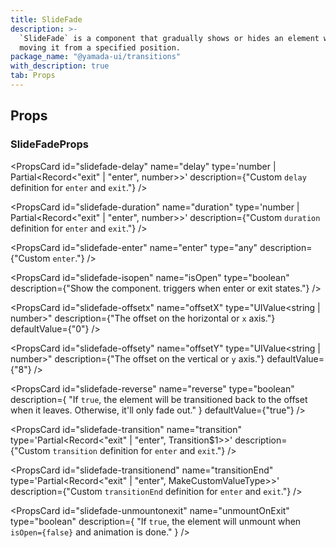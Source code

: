 ```yaml
---
title: SlideFade
description: >-
  `SlideFade` is a component that gradually shows or hides an element while
  moving it from a specified position.
package_name: "@yamada-ui/transitions"
with_description: true
tab: Props
---
```


## Props

### SlideFadeProps

<PropsCard id="slidefade-about" name="about" type="string" />

<PropsCard id="slidefade-accesskey" name="accessKey" type="string" />

<PropsCard
  id="slidefade-aria-activedescendant"
  name="aria-activedescendant"
  type="string"
/>

<PropsCard id="slidefade-aria-atomic" name="aria-atomic" type="Booleanish" />

<PropsCard
  id="slidefade-aria-autocomplete"
  name="aria-autocomplete"
  type='"list" | "none" | "inline" | "both"'
/>

<PropsCard
  id="slidefade-aria-braillelabel"
  name="aria-braillelabel"
  type="string"
/>

<PropsCard
  id="slidefade-aria-brailleroledescription"
  name="aria-brailleroledescription"
  type="string"
/>

<PropsCard id="slidefade-aria-busy" name="aria-busy" type="Booleanish" />

<PropsCard
  id="slidefade-aria-checked"
  name="aria-checked"
  type='boolean | "true" | "false" | "mixed"'
/>

<PropsCard id="slidefade-aria-colcount" name="aria-colcount" type="number" />

<PropsCard id="slidefade-aria-colindex" name="aria-colindex" type="number" />

<PropsCard
  id="slidefade-aria-colindextext"
  name="aria-colindextext"
  type="string"
/>

<PropsCard id="slidefade-aria-colspan" name="aria-colspan" type="number" />

<PropsCard id="slidefade-aria-controls" name="aria-controls" type="string" />

<PropsCard
  id="slidefade-aria-current"
  name="aria-current"
  type='type ONLY_FOR_FORMAT =
  | boolean
  | "time"
  | "true"
  | "false"
  | "step"
  | "page"
  | "location"
  | "date"'
/>

<PropsCard
  id="slidefade-aria-describedby"
  name="aria-describedby"
  type="string"
/>

<PropsCard
  id="slidefade-aria-description"
  name="aria-description"
  type="string"
/>

<PropsCard id="slidefade-aria-details" name="aria-details" type="string" />

<PropsCard
  id="slidefade-aria-disabled"
  name="aria-disabled"
  type="Booleanish"
/>

<PropsCard
  id="slidefade-aria-dropeffect"
  name="aria-dropeffect"
  type='"link" | "none" | "copy" | "move" | "execute" | "popup"'
/>

<PropsCard
  id="slidefade-aria-errormessage"
  name="aria-errormessage"
  type="string"
/>

<PropsCard
  id="slidefade-aria-expanded"
  name="aria-expanded"
  type="Booleanish"
/>

<PropsCard id="slidefade-aria-flowto" name="aria-flowto" type="string" />

<PropsCard id="slidefade-aria-grabbed" name="aria-grabbed" type="Booleanish" />

<PropsCard
  id="slidefade-aria-haspopup"
  name="aria-haspopup"
  type='type ONLY_FOR_FORMAT =
  | boolean
  | "dialog"
  | "menu"
  | "true"
  | "false"
  | "grid"
  | "listbox"
  | "tree"'
/>

<PropsCard id="slidefade-aria-hidden" name="aria-hidden" type="Booleanish" />

<PropsCard
  id="slidefade-aria-invalid"
  name="aria-invalid"
  type='boolean | "true" | "false" | "grammar" | "spelling"'
/>

<PropsCard
  id="slidefade-aria-keyshortcuts"
  name="aria-keyshortcuts"
  type="string"
/>

<PropsCard id="slidefade-aria-label" name="aria-label" type="string" />

<PropsCard
  id="slidefade-aria-labelledby"
  name="aria-labelledby"
  type="string"
/>

<PropsCard id="slidefade-aria-level" name="aria-level" type="number" />

<PropsCard
  id="slidefade-aria-live"
  name="aria-live"
  type='"off" | "assertive" | "polite"'
/>

<PropsCard id="slidefade-aria-modal" name="aria-modal" type="Booleanish" />

<PropsCard
  id="slidefade-aria-multiline"
  name="aria-multiline"
  type="Booleanish"
/>

<PropsCard
  id="slidefade-aria-multiselectable"
  name="aria-multiselectable"
  type="Booleanish"
/>

<PropsCard
  id="slidefade-aria-orientation"
  name="aria-orientation"
  type='"horizontal" | "vertical"'
/>

<PropsCard id="slidefade-aria-owns" name="aria-owns" type="string" />

<PropsCard
  id="slidefade-aria-placeholder"
  name="aria-placeholder"
  type="string"
/>

<PropsCard id="slidefade-aria-posinset" name="aria-posinset" type="number" />

<PropsCard
  id="slidefade-aria-pressed"
  name="aria-pressed"
  type='boolean | "true" | "false" | "mixed"'
/>

<PropsCard
  id="slidefade-aria-readonly"
  name="aria-readonly"
  type="Booleanish"
/>

<PropsCard
  id="slidefade-aria-relevant"
  name="aria-relevant"
  type='type ONLY_FOR_FORMAT =
  | "text"
  | "all"
  | "additions"
  | "additions removals"
  | "additions text"
  | "removals"
  | "removals additions"
  | "removals text"
  | "text additions"
  | "text removals"'
/>

<PropsCard
  id="slidefade-aria-required"
  name="aria-required"
  type="Booleanish"
/>

<PropsCard
  id="slidefade-aria-roledescription"
  name="aria-roledescription"
  type="string"
/>

<PropsCard id="slidefade-aria-rowcount" name="aria-rowcount" type="number" />

<PropsCard id="slidefade-aria-rowindex" name="aria-rowindex" type="number" />

<PropsCard
  id="slidefade-aria-rowindextext"
  name="aria-rowindextext"
  type="string"
/>

<PropsCard id="slidefade-aria-rowspan" name="aria-rowspan" type="number" />

<PropsCard
  id="slidefade-aria-selected"
  name="aria-selected"
  type="Booleanish"
/>

<PropsCard id="slidefade-aria-setsize" name="aria-setsize" type="number" />

<PropsCard
  id="slidefade-aria-sort"
  name="aria-sort"
  type='"none" | "ascending" | "descending" | "other"'
/>

<PropsCard id="slidefade-aria-valuemax" name="aria-valuemax" type="number" />

<PropsCard id="slidefade-aria-valuemin" name="aria-valuemin" type="number" />

<PropsCard id="slidefade-aria-valuenow" name="aria-valuenow" type="number" />

<PropsCard id="slidefade-aria-valuetext" name="aria-valuetext" type="string" />

<PropsCard
  id="slidefade-as"
  name="as"
  type='"symbol" | "object" | "a" | "abbr" | "address" | "area" | "article" | "aside" | "audio" | "b" | "base" | "bdi" | "bdo" | "big" | "blockquote" | "body" | "br" | "button" | "canvas" | ... 149 more ... | "view"'
/>

<PropsCard id="slidefade-autocapitalize" name="autoCapitalize" type="string" />

<PropsCard id="slidefade-autocorrect" name="autoCorrect" type="string" />

<PropsCard id="slidefade-autofocus" name="autoFocus" type="boolean" />

<PropsCard id="slidefade-autosave" name="autoSave" type="string" />

<PropsCard id="slidefade-classname" name="className" type="string" />

<PropsCard id="slidefade-content" name="content" type="string" />

<PropsCard
  id="slidefade-contenteditable"
  name="contentEditable"
  type='"inherit" | Booleanish | "plaintext-only"'
/>

<PropsCard id="slidefade-contextmenu" name="contextMenu" type="string" />

<PropsCard
  id="slidefade-dangerouslysetinnerhtml"
  name="dangerouslySetInnerHTML"
  type="{ __html: string | TrustedHTML }"
/>

<PropsCard id="slidefade-datatype" name="datatype" type="string" />

<PropsCard id="slidefade-defaultchecked" name="defaultChecked" type="boolean" />

<PropsCard
  id="slidefade-defaultvalue"
  name="defaultValue"
  type="string | number | readonly string[]"
/>

<PropsCard
  id="slidefade-delay"
  name="delay"
  type='number | Partial<Record<"exit" | "enter", number>>'
  description={"Custom `delay` definition for `enter` and `exit`."}
/>

<PropsCard id="slidefade-dir" name="dir" type="string" />

<PropsCard id="slidefade-draggable" name="draggable" type="Booleanish" />

<PropsCard
  id="slidefade-duration"
  name="duration"
  type='number | Partial<Record<"exit" | "enter", number>>'
  description={"Custom `duration` definition for `enter` and `exit`."}
/>

<PropsCard
  id="slidefade-enter"
  name="enter"
  type="any"
  description={"Custom `enter`."}
/>

<PropsCard id="slidefade-hidden" name="hidden" type="boolean" />

<PropsCard id="slidefade-id" name="id" type="string" />

<PropsCard id="slidefade-inlist" name="inlist" type="any" />

<PropsCard
  id="slidefade-inputmode"
  name="inputMode"
  type='type ONLY_FOR_FORMAT =
  | "search"
  | "text"
  | "none"
  | "tel"
  | "url"
  | "email"
  | "numeric"
  | "decimal"'
/>

<PropsCard id="slidefade-is" name="is" type="string" />

<PropsCard
  id="slidefade-isopen"
  name="isOpen"
  type="boolean"
  description={"Show the component. triggers when enter or exit states."}
/>

<PropsCard id="slidefade-itemid" name="itemID" type="string" />

<PropsCard id="slidefade-itemprop" name="itemProp" type="string" />

<PropsCard id="slidefade-itemref" name="itemRef" type="string" />

<PropsCard id="slidefade-itemscope" name="itemScope" type="boolean" />

<PropsCard id="slidefade-itemtype" name="itemType" type="string" />

<PropsCard id="slidefade-lang" name="lang" type="string" />

<PropsCard id="slidefade-nonce" name="nonce" type="string" />

<PropsCard
  id="slidefade-offsetx"
  name="offsetX"
  type="UIValue<string | number>"
  description={"The offset on the horizontal or `x` axis."}
  defaultValue={"0"}
/>

<PropsCard
  id="slidefade-offsety"
  name="offsetY"
  type="UIValue<string | number>"
  description={"The offset on the vertical or `y` axis."}
  defaultValue={"8"}
/>

<PropsCard
  id="slidefade-onabort"
  name="onAbort"
  type="ReactEventHandler<HTMLDivElement>"
/>

<PropsCard
  id="slidefade-onabortcapture"
  name="onAbortCapture"
  type="ReactEventHandler<HTMLDivElement>"
/>

<PropsCard
  id="slidefade-onanimationend"
  name="onAnimationEnd"
  type="AnimationEventHandler<HTMLDivElement>"
/>

<PropsCard
  id="slidefade-onanimationendcapture"
  name="onAnimationEndCapture"
  type="AnimationEventHandler<HTMLDivElement>"
/>

<PropsCard
  id="slidefade-onanimationiteration"
  name="onAnimationIteration"
  type="AnimationEventHandler<HTMLDivElement>"
/>

<PropsCard
  id="slidefade-onanimationiterationcapture"
  name="onAnimationIterationCapture"
  type="AnimationEventHandler<HTMLDivElement>"
/>

<PropsCard
  id="slidefade-onanimationstartcapture"
  name="onAnimationStartCapture"
  type="AnimationEventHandler<HTMLDivElement>"
/>

<PropsCard
  id="slidefade-onauxclick"
  name="onAuxClick"
  type="MouseEventHandler<HTMLDivElement>"
/>

<PropsCard
  id="slidefade-onauxclickcapture"
  name="onAuxClickCapture"
  type="MouseEventHandler<HTMLDivElement>"
/>

<PropsCard
  id="slidefade-onbeforeinput"
  name="onBeforeInput"
  type="FormEventHandler<HTMLDivElement>"
/>

<PropsCard
  id="slidefade-onbeforeinputcapture"
  name="onBeforeInputCapture"
  type="FormEventHandler<HTMLDivElement>"
/>

<PropsCard
  id="slidefade-onblur"
  name="onBlur"
  type="FocusEventHandler<HTMLDivElement>"
/>

<PropsCard
  id="slidefade-onblurcapture"
  name="onBlurCapture"
  type="FocusEventHandler<HTMLDivElement>"
/>

<PropsCard
  id="slidefade-oncanplay"
  name="onCanPlay"
  type="ReactEventHandler<HTMLDivElement>"
/>

<PropsCard
  id="slidefade-oncanplaycapture"
  name="onCanPlayCapture"
  type="ReactEventHandler<HTMLDivElement>"
/>

<PropsCard
  id="slidefade-oncanplaythrough"
  name="onCanPlayThrough"
  type="ReactEventHandler<HTMLDivElement>"
/>

<PropsCard
  id="slidefade-oncanplaythroughcapture"
  name="onCanPlayThroughCapture"
  type="ReactEventHandler<HTMLDivElement>"
/>

<PropsCard
  id="slidefade-onchange"
  name="onChange"
  type="FormEventHandler<HTMLDivElement>"
/>

<PropsCard
  id="slidefade-onchangecapture"
  name="onChangeCapture"
  type="FormEventHandler<HTMLDivElement>"
/>

<PropsCard
  id="slidefade-onclick"
  name="onClick"
  type="MouseEventHandler<HTMLDivElement>"
/>

<PropsCard
  id="slidefade-onclickcapture"
  name="onClickCapture"
  type="MouseEventHandler<HTMLDivElement>"
/>

<PropsCard
  id="slidefade-oncompositionend"
  name="onCompositionEnd"
  type="CompositionEventHandler<HTMLDivElement>"
/>

<PropsCard
  id="slidefade-oncompositionendcapture"
  name="onCompositionEndCapture"
  type="CompositionEventHandler<HTMLDivElement>"
/>

<PropsCard
  id="slidefade-oncompositionstart"
  name="onCompositionStart"
  type="CompositionEventHandler<HTMLDivElement>"
/>

<PropsCard
  id="slidefade-oncompositionstartcapture"
  name="onCompositionStartCapture"
  type="CompositionEventHandler<HTMLDivElement>"
/>

<PropsCard
  id="slidefade-oncompositionupdate"
  name="onCompositionUpdate"
  type="CompositionEventHandler<HTMLDivElement>"
/>

<PropsCard
  id="slidefade-oncompositionupdatecapture"
  name="onCompositionUpdateCapture"
  type="CompositionEventHandler<HTMLDivElement>"
/>

<PropsCard
  id="slidefade-oncontextmenu"
  name="onContextMenu"
  type="MouseEventHandler<HTMLDivElement>"
/>

<PropsCard
  id="slidefade-oncontextmenucapture"
  name="onContextMenuCapture"
  type="MouseEventHandler<HTMLDivElement>"
/>

<PropsCard
  id="slidefade-oncopy"
  name="onCopy"
  type="ClipboardEventHandler<HTMLDivElement>"
/>

<PropsCard
  id="slidefade-oncopycapture"
  name="onCopyCapture"
  type="ClipboardEventHandler<HTMLDivElement>"
/>

<PropsCard
  id="slidefade-oncut"
  name="onCut"
  type="ClipboardEventHandler<HTMLDivElement>"
/>

<PropsCard
  id="slidefade-oncutcapture"
  name="onCutCapture"
  type="ClipboardEventHandler<HTMLDivElement>"
/>

<PropsCard
  id="slidefade-ondoubleclick"
  name="onDoubleClick"
  type="MouseEventHandler<HTMLDivElement>"
/>

<PropsCard
  id="slidefade-ondoubleclickcapture"
  name="onDoubleClickCapture"
  type="MouseEventHandler<HTMLDivElement>"
/>

<PropsCard
  id="slidefade-ondragcapture"
  name="onDragCapture"
  type="DragEventHandler<HTMLDivElement>"
/>

<PropsCard
  id="slidefade-ondragendcapture"
  name="onDragEndCapture"
  type="DragEventHandler<HTMLDivElement>"
/>

<PropsCard
  id="slidefade-ondragenter"
  name="onDragEnter"
  type="DragEventHandler<HTMLDivElement>"
/>

<PropsCard
  id="slidefade-ondragentercapture"
  name="onDragEnterCapture"
  type="DragEventHandler<HTMLDivElement>"
/>

<PropsCard
  id="slidefade-ondragexit"
  name="onDragExit"
  type="DragEventHandler<HTMLDivElement>"
/>

<PropsCard
  id="slidefade-ondragexitcapture"
  name="onDragExitCapture"
  type="DragEventHandler<HTMLDivElement>"
/>

<PropsCard
  id="slidefade-ondragleave"
  name="onDragLeave"
  type="DragEventHandler<HTMLDivElement>"
/>

<PropsCard
  id="slidefade-ondragleavecapture"
  name="onDragLeaveCapture"
  type="DragEventHandler<HTMLDivElement>"
/>

<PropsCard
  id="slidefade-ondragover"
  name="onDragOver"
  type="DragEventHandler<HTMLDivElement>"
/>

<PropsCard
  id="slidefade-ondragovercapture"
  name="onDragOverCapture"
  type="DragEventHandler<HTMLDivElement>"
/>

<PropsCard
  id="slidefade-ondragstartcapture"
  name="onDragStartCapture"
  type="DragEventHandler<HTMLDivElement>"
/>

<PropsCard
  id="slidefade-ondrop"
  name="onDrop"
  type="DragEventHandler<HTMLDivElement>"
/>

<PropsCard
  id="slidefade-ondropcapture"
  name="onDropCapture"
  type="DragEventHandler<HTMLDivElement>"
/>

<PropsCard
  id="slidefade-ondurationchange"
  name="onDurationChange"
  type="ReactEventHandler<HTMLDivElement>"
/>

<PropsCard
  id="slidefade-ondurationchangecapture"
  name="onDurationChangeCapture"
  type="ReactEventHandler<HTMLDivElement>"
/>

<PropsCard
  id="slidefade-onemptied"
  name="onEmptied"
  type="ReactEventHandler<HTMLDivElement>"
/>

<PropsCard
  id="slidefade-onemptiedcapture"
  name="onEmptiedCapture"
  type="ReactEventHandler<HTMLDivElement>"
/>

<PropsCard
  id="slidefade-onencrypted"
  name="onEncrypted"
  type="ReactEventHandler<HTMLDivElement>"
/>

<PropsCard
  id="slidefade-onencryptedcapture"
  name="onEncryptedCapture"
  type="ReactEventHandler<HTMLDivElement>"
/>

<PropsCard
  id="slidefade-onended"
  name="onEnded"
  type="ReactEventHandler<HTMLDivElement>"
/>

<PropsCard
  id="slidefade-onendedcapture"
  name="onEndedCapture"
  type="ReactEventHandler<HTMLDivElement>"
/>

<PropsCard
  id="slidefade-onerror"
  name="onError"
  type="ReactEventHandler<HTMLDivElement>"
/>

<PropsCard
  id="slidefade-onerrorcapture"
  name="onErrorCapture"
  type="ReactEventHandler<HTMLDivElement>"
/>

<PropsCard
  id="slidefade-onfocus"
  name="onFocus"
  type="FocusEventHandler<HTMLDivElement>"
/>

<PropsCard
  id="slidefade-onfocuscapture"
  name="onFocusCapture"
  type="FocusEventHandler<HTMLDivElement>"
/>

<PropsCard
  id="slidefade-ongotpointercapture"
  name="onGotPointerCapture"
  type="PointerEventHandler<HTMLDivElement>"
/>

<PropsCard
  id="slidefade-ongotpointercapturecapture"
  name="onGotPointerCaptureCapture"
  type="PointerEventHandler<HTMLDivElement>"
/>

<PropsCard
  id="slidefade-oninput"
  name="onInput"
  type="FormEventHandler<HTMLDivElement>"
/>

<PropsCard
  id="slidefade-oninputcapture"
  name="onInputCapture"
  type="FormEventHandler<HTMLDivElement>"
/>

<PropsCard
  id="slidefade-oninvalid"
  name="onInvalid"
  type="FormEventHandler<HTMLDivElement>"
/>

<PropsCard
  id="slidefade-oninvalidcapture"
  name="onInvalidCapture"
  type="FormEventHandler<HTMLDivElement>"
/>

<PropsCard
  id="slidefade-onkeydown"
  name="onKeyDown"
  type="KeyboardEventHandler<HTMLDivElement>"
/>

<PropsCard
  id="slidefade-onkeydowncapture"
  name="onKeyDownCapture"
  type="KeyboardEventHandler<HTMLDivElement>"
/>

<PropsCard
  id="slidefade-onkeypress"
  name="onKeyPress"
  type="KeyboardEventHandler<HTMLDivElement>"
/>

<PropsCard
  id="slidefade-onkeypresscapture"
  name="onKeyPressCapture"
  type="KeyboardEventHandler<HTMLDivElement>"
/>

<PropsCard
  id="slidefade-onkeyup"
  name="onKeyUp"
  type="KeyboardEventHandler<HTMLDivElement>"
/>

<PropsCard
  id="slidefade-onkeyupcapture"
  name="onKeyUpCapture"
  type="KeyboardEventHandler<HTMLDivElement>"
/>

<PropsCard
  id="slidefade-onload"
  name="onLoad"
  type="ReactEventHandler<HTMLDivElement>"
/>

<PropsCard
  id="slidefade-onloadcapture"
  name="onLoadCapture"
  type="ReactEventHandler<HTMLDivElement>"
/>

<PropsCard
  id="slidefade-onloadeddata"
  name="onLoadedData"
  type="ReactEventHandler<HTMLDivElement>"
/>

<PropsCard
  id="slidefade-onloadeddatacapture"
  name="onLoadedDataCapture"
  type="ReactEventHandler<HTMLDivElement>"
/>

<PropsCard
  id="slidefade-onloadedmetadata"
  name="onLoadedMetadata"
  type="ReactEventHandler<HTMLDivElement>"
/>

<PropsCard
  id="slidefade-onloadedmetadatacapture"
  name="onLoadedMetadataCapture"
  type="ReactEventHandler<HTMLDivElement>"
/>

<PropsCard
  id="slidefade-onloadstart"
  name="onLoadStart"
  type="ReactEventHandler<HTMLDivElement>"
/>

<PropsCard
  id="slidefade-onloadstartcapture"
  name="onLoadStartCapture"
  type="ReactEventHandler<HTMLDivElement>"
/>

<PropsCard
  id="slidefade-onlostpointercapture"
  name="onLostPointerCapture"
  type="PointerEventHandler<HTMLDivElement>"
/>

<PropsCard
  id="slidefade-onlostpointercapturecapture"
  name="onLostPointerCaptureCapture"
  type="PointerEventHandler<HTMLDivElement>"
/>

<PropsCard
  id="slidefade-onmousedown"
  name="onMouseDown"
  type="MouseEventHandler<HTMLDivElement>"
/>

<PropsCard
  id="slidefade-onmousedowncapture"
  name="onMouseDownCapture"
  type="MouseEventHandler<HTMLDivElement>"
/>

<PropsCard
  id="slidefade-onmouseenter"
  name="onMouseEnter"
  type="MouseEventHandler<HTMLDivElement>"
/>

<PropsCard
  id="slidefade-onmouseleave"
  name="onMouseLeave"
  type="MouseEventHandler<HTMLDivElement>"
/>

<PropsCard
  id="slidefade-onmousemove"
  name="onMouseMove"
  type="MouseEventHandler<HTMLDivElement>"
/>

<PropsCard
  id="slidefade-onmousemovecapture"
  name="onMouseMoveCapture"
  type="MouseEventHandler<HTMLDivElement>"
/>

<PropsCard
  id="slidefade-onmouseout"
  name="onMouseOut"
  type="MouseEventHandler<HTMLDivElement>"
/>

<PropsCard
  id="slidefade-onmouseoutcapture"
  name="onMouseOutCapture"
  type="MouseEventHandler<HTMLDivElement>"
/>

<PropsCard
  id="slidefade-onmouseover"
  name="onMouseOver"
  type="MouseEventHandler<HTMLDivElement>"
/>

<PropsCard
  id="slidefade-onmouseovercapture"
  name="onMouseOverCapture"
  type="MouseEventHandler<HTMLDivElement>"
/>

<PropsCard
  id="slidefade-onmouseup"
  name="onMouseUp"
  type="MouseEventHandler<HTMLDivElement>"
/>

<PropsCard
  id="slidefade-onmouseupcapture"
  name="onMouseUpCapture"
  type="MouseEventHandler<HTMLDivElement>"
/>

<PropsCard
  id="slidefade-onpaste"
  name="onPaste"
  type="ClipboardEventHandler<HTMLDivElement>"
/>

<PropsCard
  id="slidefade-onpastecapture"
  name="onPasteCapture"
  type="ClipboardEventHandler<HTMLDivElement>"
/>

<PropsCard
  id="slidefade-onpause"
  name="onPause"
  type="ReactEventHandler<HTMLDivElement>"
/>

<PropsCard
  id="slidefade-onpausecapture"
  name="onPauseCapture"
  type="ReactEventHandler<HTMLDivElement>"
/>

<PropsCard
  id="slidefade-onplay"
  name="onPlay"
  type="ReactEventHandler<HTMLDivElement>"
/>

<PropsCard
  id="slidefade-onplaycapture"
  name="onPlayCapture"
  type="ReactEventHandler<HTMLDivElement>"
/>

<PropsCard
  id="slidefade-onplaying"
  name="onPlaying"
  type="ReactEventHandler<HTMLDivElement>"
/>

<PropsCard
  id="slidefade-onplayingcapture"
  name="onPlayingCapture"
  type="ReactEventHandler<HTMLDivElement>"
/>

<PropsCard
  id="slidefade-onpointercancel"
  name="onPointerCancel"
  type="PointerEventHandler<HTMLDivElement>"
/>

<PropsCard
  id="slidefade-onpointercancelcapture"
  name="onPointerCancelCapture"
  type="PointerEventHandler<HTMLDivElement>"
/>

<PropsCard
  id="slidefade-onpointerdown"
  name="onPointerDown"
  type="PointerEventHandler<HTMLDivElement>"
/>

<PropsCard
  id="slidefade-onpointerdowncapture"
  name="onPointerDownCapture"
  type="PointerEventHandler<HTMLDivElement>"
/>

<PropsCard
  id="slidefade-onpointerenter"
  name="onPointerEnter"
  type="PointerEventHandler<HTMLDivElement>"
/>

<PropsCard
  id="slidefade-onpointerleave"
  name="onPointerLeave"
  type="PointerEventHandler<HTMLDivElement>"
/>

<PropsCard
  id="slidefade-onpointermove"
  name="onPointerMove"
  type="PointerEventHandler<HTMLDivElement>"
/>

<PropsCard
  id="slidefade-onpointermovecapture"
  name="onPointerMoveCapture"
  type="PointerEventHandler<HTMLDivElement>"
/>

<PropsCard
  id="slidefade-onpointerout"
  name="onPointerOut"
  type="PointerEventHandler<HTMLDivElement>"
/>

<PropsCard
  id="slidefade-onpointeroutcapture"
  name="onPointerOutCapture"
  type="PointerEventHandler<HTMLDivElement>"
/>

<PropsCard
  id="slidefade-onpointerover"
  name="onPointerOver"
  type="PointerEventHandler<HTMLDivElement>"
/>

<PropsCard
  id="slidefade-onpointerovercapture"
  name="onPointerOverCapture"
  type="PointerEventHandler<HTMLDivElement>"
/>

<PropsCard
  id="slidefade-onpointerup"
  name="onPointerUp"
  type="PointerEventHandler<HTMLDivElement>"
/>

<PropsCard
  id="slidefade-onpointerupcapture"
  name="onPointerUpCapture"
  type="PointerEventHandler<HTMLDivElement>"
/>

<PropsCard
  id="slidefade-onprogress"
  name="onProgress"
  type="ReactEventHandler<HTMLDivElement>"
/>

<PropsCard
  id="slidefade-onprogresscapture"
  name="onProgressCapture"
  type="ReactEventHandler<HTMLDivElement>"
/>

<PropsCard
  id="slidefade-onratechange"
  name="onRateChange"
  type="ReactEventHandler<HTMLDivElement>"
/>

<PropsCard
  id="slidefade-onratechangecapture"
  name="onRateChangeCapture"
  type="ReactEventHandler<HTMLDivElement>"
/>

<PropsCard
  id="slidefade-onreset"
  name="onReset"
  type="FormEventHandler<HTMLDivElement>"
/>

<PropsCard
  id="slidefade-onresetcapture"
  name="onResetCapture"
  type="FormEventHandler<HTMLDivElement>"
/>

<PropsCard
  id="slidefade-onresize"
  name="onResize"
  type="ReactEventHandler<HTMLDivElement>"
/>

<PropsCard
  id="slidefade-onresizecapture"
  name="onResizeCapture"
  type="ReactEventHandler<HTMLDivElement>"
/>

<PropsCard
  id="slidefade-onscroll"
  name="onScroll"
  type="UIEventHandler<HTMLDivElement>"
/>

<PropsCard
  id="slidefade-onscrollcapture"
  name="onScrollCapture"
  type="UIEventHandler<HTMLDivElement>"
/>

<PropsCard
  id="slidefade-onseeked"
  name="onSeeked"
  type="ReactEventHandler<HTMLDivElement>"
/>

<PropsCard
  id="slidefade-onseekedcapture"
  name="onSeekedCapture"
  type="ReactEventHandler<HTMLDivElement>"
/>

<PropsCard
  id="slidefade-onseeking"
  name="onSeeking"
  type="ReactEventHandler<HTMLDivElement>"
/>

<PropsCard
  id="slidefade-onseekingcapture"
  name="onSeekingCapture"
  type="ReactEventHandler<HTMLDivElement>"
/>

<PropsCard
  id="slidefade-onselect"
  name="onSelect"
  type="ReactEventHandler<HTMLDivElement>"
/>

<PropsCard
  id="slidefade-onselectcapture"
  name="onSelectCapture"
  type="ReactEventHandler<HTMLDivElement>"
/>

<PropsCard
  id="slidefade-onstalled"
  name="onStalled"
  type="ReactEventHandler<HTMLDivElement>"
/>

<PropsCard
  id="slidefade-onstalledcapture"
  name="onStalledCapture"
  type="ReactEventHandler<HTMLDivElement>"
/>

<PropsCard
  id="slidefade-onsubmit"
  name="onSubmit"
  type="FormEventHandler<HTMLDivElement>"
/>

<PropsCard
  id="slidefade-onsubmitcapture"
  name="onSubmitCapture"
  type="FormEventHandler<HTMLDivElement>"
/>

<PropsCard
  id="slidefade-onsuspend"
  name="onSuspend"
  type="ReactEventHandler<HTMLDivElement>"
/>

<PropsCard
  id="slidefade-onsuspendcapture"
  name="onSuspendCapture"
  type="ReactEventHandler<HTMLDivElement>"
/>

<PropsCard
  id="slidefade-ontimeupdate"
  name="onTimeUpdate"
  type="ReactEventHandler<HTMLDivElement>"
/>

<PropsCard
  id="slidefade-ontimeupdatecapture"
  name="onTimeUpdateCapture"
  type="ReactEventHandler<HTMLDivElement>"
/>

<PropsCard
  id="slidefade-ontouchcancel"
  name="onTouchCancel"
  type="TouchEventHandler<HTMLDivElement>"
/>

<PropsCard
  id="slidefade-ontouchcancelcapture"
  name="onTouchCancelCapture"
  type="TouchEventHandler<HTMLDivElement>"
/>

<PropsCard
  id="slidefade-ontouchend"
  name="onTouchEnd"
  type="TouchEventHandler<HTMLDivElement>"
/>

<PropsCard
  id="slidefade-ontouchendcapture"
  name="onTouchEndCapture"
  type="TouchEventHandler<HTMLDivElement>"
/>

<PropsCard
  id="slidefade-ontouchmove"
  name="onTouchMove"
  type="TouchEventHandler<HTMLDivElement>"
/>

<PropsCard
  id="slidefade-ontouchmovecapture"
  name="onTouchMoveCapture"
  type="TouchEventHandler<HTMLDivElement>"
/>

<PropsCard
  id="slidefade-ontouchstart"
  name="onTouchStart"
  type="TouchEventHandler<HTMLDivElement>"
/>

<PropsCard
  id="slidefade-ontouchstartcapture"
  name="onTouchStartCapture"
  type="TouchEventHandler<HTMLDivElement>"
/>

<PropsCard
  id="slidefade-ontransitionend"
  name="onTransitionEnd"
  type="TransitionEventHandler<HTMLDivElement>"
/>

<PropsCard
  id="slidefade-ontransitionendcapture"
  name="onTransitionEndCapture"
  type="TransitionEventHandler<HTMLDivElement>"
/>

<PropsCard
  id="slidefade-onvolumechange"
  name="onVolumeChange"
  type="ReactEventHandler<HTMLDivElement>"
/>

<PropsCard
  id="slidefade-onvolumechangecapture"
  name="onVolumeChangeCapture"
  type="ReactEventHandler<HTMLDivElement>"
/>

<PropsCard
  id="slidefade-onwaiting"
  name="onWaiting"
  type="ReactEventHandler<HTMLDivElement>"
/>

<PropsCard
  id="slidefade-onwaitingcapture"
  name="onWaitingCapture"
  type="ReactEventHandler<HTMLDivElement>"
/>

<PropsCard
  id="slidefade-onwheel"
  name="onWheel"
  type="WheelEventHandler<HTMLDivElement>"
/>

<PropsCard
  id="slidefade-onwheelcapture"
  name="onWheelCapture"
  type="WheelEventHandler<HTMLDivElement>"
/>

<PropsCard id="slidefade-prefix" name="prefix" type="string" />

<PropsCard id="slidefade-property" name="property" type="string" />

<PropsCard id="slidefade-radiogroup" name="radioGroup" type="string" />

<PropsCard id="slidefade-rel" name="rel" type="string" />

<PropsCard id="slidefade-resource" name="resource" type="string" />

<PropsCard id="slidefade-results" name="results" type="number" />

<PropsCard id="slidefade-rev" name="rev" type="string" />

<PropsCard
  id="slidefade-reverse"
  name="reverse"
  type="boolean"
  description={
    "If `true`, the element will be transitioned back to the offset when it leaves. Otherwise, it'll only fade out."
  }
  defaultValue={"true"}
/>

<PropsCard id="slidefade-role" name="role" type="AriaRole" />

<PropsCard id="slidefade-security" name="security" type="string" />

<PropsCard id="slidefade-slot" name="slot" type="string" />

<PropsCard id="slidefade-spellcheck" name="spellCheck" type="Booleanish" />

<PropsCard
  id="slidefade-suppresscontenteditablewarning"
  name="suppressContentEditableWarning"
  type="boolean"
/>

<PropsCard
  id="slidefade-suppresshydrationwarning"
  name="suppressHydrationWarning"
  type="boolean"
/>

<PropsCard id="slidefade-tabindex" name="tabIndex" type="number" />

<PropsCard id="slidefade-title" name="title" type="string" />

<PropsCard
  id="slidefade-transition"
  name="transition"
  type='Partial<Record<"exit" | "enter", Transition$1>>'
  description={"Custom `transition` definition for `enter` and `exit`."}
/>

<PropsCard
  id="slidefade-transitionend"
  name="transitionEnd"
  type='Partial<Record<"exit" | "enter", MakeCustomValueType<TargetProperties>>>'
  description={"Custom `transitionEnd` definition for `enter` and `exit`."}
/>

<PropsCard id="slidefade-translate" name="translate" type='"yes" | "no"' />

<PropsCard id="slidefade-typeof" name="typeof" type="string" />

<PropsCard
  id="slidefade-unmountonexit"
  name="unmountOnExit"
  type="boolean"
  description={
    "If `true`, the element will unmount when `isOpen={false}` and animation is done."
  }
/>

<PropsCard
  id="slidefade-unselectable"
  name="unselectable"
  type='"on" | "off"'
/>

<PropsCard id="slidefade-vocab" name="vocab" type="string" />
